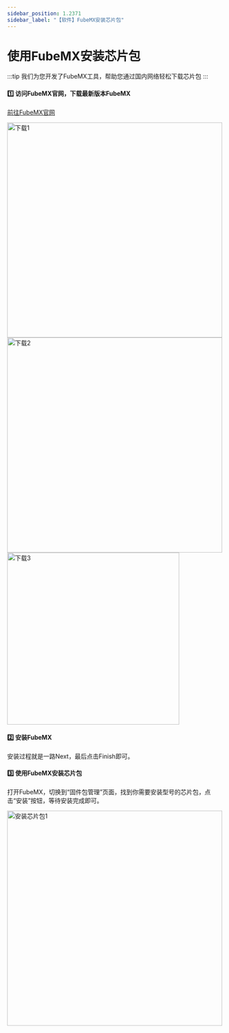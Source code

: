 ```yaml
---
sidebar_position: 1.2371
sidebar_label: "【软件】FubeMX安装芯片包"
---
```


# 使用FubeMX安装芯片包

:::tip
我们为您开发了FubeMX工具，帮助您通过国内网络轻松下载芯片包
:::

#### 1️⃣ 访问FubeMX官网，下载最新版本FubeMX
<a href="https://fubemx.keysking.com/" class="source_download_button" target="_blank">前往FubeMX官网</a>

<div style={{ display: "flex", justifyContent: "center", alignItems: "center", marginBottom: "20px"}}>
<img src={require('./img/FubeMXInstallPackage/下载1.png').default} alt="下载1" width="500px" />
</div>
<div style={{ display: "flex", justifyContent: "center", alignItems: "center", marginBottom: "20px"}}>
<img src={require('./img/FubeMXInstallPackage/下载2.png').default} alt="下载2" width="500px" />
</div>
<div style={{ display: "flex", justifyContent: "center", alignItems: "center", marginBottom: "20px"}}>
<img src={require('./img/FubeMXInstallPackage/下载3.png').default} alt="下载3" width="400px" />
</div>


#### 2️⃣ 安装FubeMX

安装过程就是一路Next，最后点击Finish即可。

#### 3️⃣ 使用FubeMX安装芯片包

打开FubeMX，切换到“固件包管理”页面，找到你需要安装型号的芯片包，点击“安装”按钮，等待安装完成即可。

<div style={{ display: "flex", justifyContent: "center", alignItems: "center", marginBottom: "20px"}}>
<img src={require('./img/FubeMXInstallPackage/安装芯片包1.png').default} alt="安装芯片包1" width="500px" />
</div>
